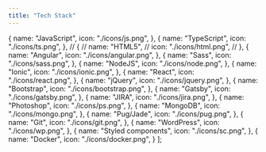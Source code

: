 ```yaml
---
title: "Tech Stack"
---
```


  {
    name: "JavaScript",
    icon: "./icons/js.png",
  },
  {
    name: "TypeScript",
    icon: "./icons/ts.png",
  },
  // {
  //   name: "HTML5",
  //   icon: "./icons/html.png",
  // },
  {
    name: "Angular",
    icon: "./icons/angular.png",
  },
  {
    name: "Sass",
    icon: "./icons/sass.png",
  },
  {
    name: "NodeJS",
    icon: "./icons/node.png",
  },
  {
    name: "Ionic",
    icon: "./icons/ionic.png",
  },
  {
    name: "React",
    icon: "./icons/react.png",
  },
  {
    name: "jQuery",
    icon: "./icons/jquery.png",
  },
  {
    name: "Bootstrap",
    icon: "./icons/bootstrap.png",
  },
  {
    name: "Gatsby",
    icon: "./icons/gatsby.png",
  },
  {
    name: "JIRA",
    icon: "./icons/jira.png",
  },
  {
    name: "Photoshop",
    icon: "./icons/ps.png",
  },
  {
    name: "MongoDB",
    icon: "./icons/mongo.png",
  },
  {
    name: "Pug/Jade",
    icon: "./icons/pug.png",
  },
  {
    name: "Git",
    icon: "./icons/git.png",
  },
  {
    name: "WordPress",
    icon: "./icons/wp.png",
  },
  {
    name: "Styled components",
    icon: "./icons/sc.png",
  },
  {
    name: "Docker",
    icon: "./icons/docker.png",
  }
];
